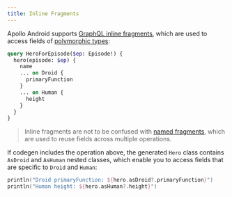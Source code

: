```yaml
---
title: Inline Fragments
---
```


Apollo Android supports [GraphQL inline fragments](https://graphql.org/learn/queries/#inline-fragments), which are used to access fields of [polymorphic types](https://www.apollographql.com/docs/apollo-server/schema/unions-interfaces/):

```graphql{4-9}:title=HeroQuery.graphql
query HeroForEpisode($ep: Episode!) {
  hero(episode: $ep) {
    name
    ... on Droid {
      primaryFunction
    }
    ... on Human {
      height
    }
  }
}
```

> Inline fragments are not to be confused with [named fragments](./50-named-fragments/), which are used to reuse fields across multiple operations.

If codegen includes the operation above, the generated `Hero` class contains `AsDroid` and `AsHuman` nested classes, which enable you to access fields that are specific to `Droid` and `Human`:

```kotlin
println("Droid primaryFunction: ${hero.asDroid?.primaryFunction}")
println("Human height: ${hero.asHuman?.height}")
```
